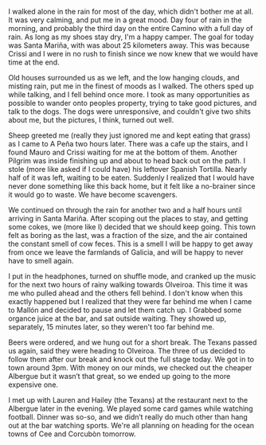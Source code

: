 I walked alone in the rain for most of the day, which didn't bother me at all.
It was very calming, and put me in a great mood. Day four of rain in the
morning, and probably the third day on the entire Camino with a full day of
rain. As long as my shoes stay dry, I'm a happy camper. The goal for today was
Santa Mariña, with was about 25 kilometers away. This was because Crissi and I
were in no rush to finish since we now knew that we would have time at the end.

Old houses surrounded us as we left, and the low hanging clouds, and misting
rain, put me in the finest of moods as I walked. The others sped up while
talking, and I fell behind once more. I took as many opportunities as possible
to wander onto peoples property, trying to take good pictures, and talk to the
dogs. The dogs were unresponsive, and couldn't give two shits about me, but
the pictures, I think, turned out well.

Sheep greeted me (really they just ignored me and kept eating that grass) as I
came to A Peña two hours later. There was a cafe up the stairs, and I found
Mauro and Crissi waiting for me at the bottom of them. Another Pilgrim was
inside finishing up and about to head back out on the path. I stole
(more like asked if I could have) his leftover Spanish Tortilla. Nearly half of
it was left, waiting to be eaten. Suddenly I realized that I would have never
done something like this back home, but it felt like a no-brainer since it
would go to waste. We have become scavengers.

We continued on through the rain for another two and a half hours until
arriving in Santa Mariña. After scoping out the places to stay, and getting
some cokes, we (more like I) decided that we should keep going. This town felt
as boring as the last, was a fraction of the size, and the air contained the
constant smell of cow feces. This is a smell I will be happy to get away from
once we leave the farmlands of Galicia, and will be happy to never have to
smell again.

I put in the headphones, turned on shuffle mode, and cranked up the music for
the next two hours of rainy walking towards Olveiroa. This time it was me who
pulled ahead and the others fell behind. I don't know when this exactly happened
but I realized that they were far behind me when I came to Mallón and decided to
pause and let them catch up. I Grabbed some organce juice at the bar, and sat
outside waiting. They showed up, separately, 15 minutes later, so they weren't
too far behind me.

Beers were ordered, and we hung out for a short break. The Texans passed us
again, said they were heading to Olveiroa. The three of us decided to follow
them after our break and knock out the full stage today. We got in to town
around 3pm. With money on our minds, we checked out the cheaper Albergue but
it wasn’t that great, so we ended up going to the more expensive one.

I met up with Lauren and Hailey (the Texans) at the restaurant next to the
Albergue later in the evening. We played some card games while watching
football. Dinner was so-so, and we didn’t really do much other than hang out
at the bar watching sports. We're all planning on heading for the ocean towns of
Cee and Corcubòn tomorrow.
